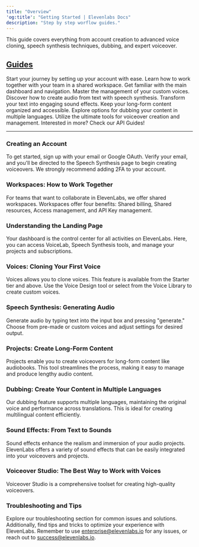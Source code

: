 ```yaml
---
title: "Overview"
'og:title': "Getting Started | Elevenlabs Docs"
description: "Step by step worflow guides."
---
```


This guide covers everything from account creation to advanced voice cloning, speech synthesis techniques, dubbing, and expert voiceover.

## [Guides](/product/guides)

<CardGroup cols={2}>
  <Card
    title="Creating an Account"
    icon="user-plus"
    href="/product/guides/creating-the-account"
  >
    Start your journey by setting up your account with ease.
  </Card>
  <Card
    title="Workspace: Collaborating with Your Team"
    icon="users"
    href="/product/guides/workspace"
  >
    Learn how to work together with your team in a shared workspace.
  </Card>
  <Card
    title="Understanding the Landing Page"
    icon="page"
    href="/product/guides/landing-page"
  >
    Get familiar with the main dashboard and navigation.
  </Card>
  <Card
    title="Managing Your Voices"
    icon="microphone"
    href="/product/guides/voices"
  >
    Master the management of your custom voices.
  </Card>
  <Card
    title="Speech Synthesis: Generating Audio"
    icon="volume-high"
    href="/product/guides/speech-synthesis"
  >
    Discover how to create audio from text with speech synthesis.
  </Card>
  <Card
    title="Sound Effects: From Text to Sounds"
    icon="headphones"
    href="/product/guides/sound-effects"
  >
    Transform your text into engaging sound effects.
  </Card>
  <Card
    title="Managing Long-Form Content"
    icon="podcast"
    href="/product/guides/projects"
  >
    Keep your long-form content organized and accessible.
  </Card>
  <Card
    title="Dubbing: Multilingual Support"
    icon="language"
    href="/product/guides/dubbing"
  >
    Explore options for dubbing your content in multiple languages.
  </Card>
  <Card
    title="Voiceover Studio: The Best Way to Work with Voices"
    icon="microphone-lines"
    href="/product/guides/voiceover-studio"
  >
    Utilize the ultimate tools for voiceover creation and management.
  </Card>
  <Card title="API Guides" icon="code" href="/api-reference">
    Interested in more? Check our API Guides!
  </Card>
</CardGroup>

---

### Creating an Account

To get started, sign up with your email or Google OAuth. Verify your email, and you'll be directed to the Speech Synthesis page to begin creating voiceovers. We strongly recommend adding 2FA to your account.

### Workspaces: How to Work Together

For teams that want to collaborate in ElevenLabs, we offer shared workspaces. Workspaces offer four benefits: Shared billing, Shared resources, Access management, and API Key management.

### Understanding the Landing Page

Your dashboard is the control center for all activities on ElevenLabs. Here, you can access VoiceLab, Speech Synthesis tools, and manage your projects and subscriptions.

### Voices: Cloning Your First Voice

Voices allows you to clone voices. This feature is available from the Starter tier and above. Use the Voice Design tool or select from the Voice Library to create custom voices.

### Speech Synthesis: Generating Audio

Generate audio by typing text into the input box and pressing "generate." Choose from pre-made or custom voices and adjust settings for desired output.

### Projects: Create Long-Form Content

Projects enable you to create voiceovers for long-form content like audiobooks. This tool streamlines the process, making it easy to manage and produce lengthy audio content.

### Dubbing: Create Your Content in Multiple Languages

Our dubbing feature supports multiple languages, maintaining the original voice and performance across translations. This is ideal for creating multilingual content efficiently.

### Sound Effects: From Text to Sounds

Sound effects enhance the realism and immersion of your audio projects. ElevenLabs offers a variety of sound effects that can be easily integrated into your voiceovers and projects.

### Voiceover Studio: The Best Way to Work with Voices

Voiceover Studio is a comprehensive toolset for creating high-quality voiceovers.

### Troubleshooting and Tips

Explore our troubleshooting section for common issues and solutions. Additionally, find tips and tricks to optimize your experience with ElevenLabs. Remember to use enterprise@elevenlabs.io for any issues, or reach out to success@elevenlabs.io.
